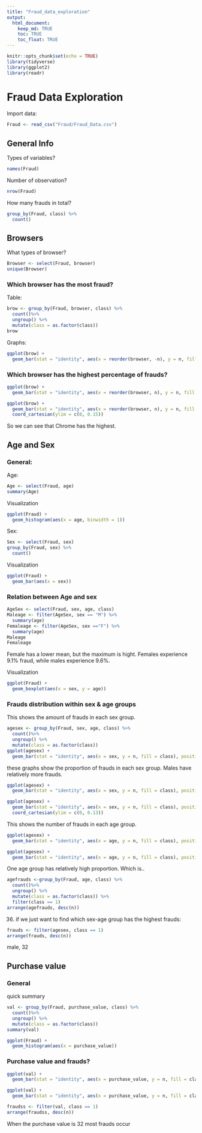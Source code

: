 ```yaml
---
title: "Fraud_data_exploration"
output: 
  html_document:
    keep_md: TRUE
    toc: TRUE
    toc_float: TRUE
---
```


```r
knitr::opts_chunk$set(echo = TRUE)
library(tidyverse)
library(ggplot2)
library(readr)
```

# Fraud Data Exploration
Import data:
```r
Fraud <- read_csv("Fraud/Fraud_Data.csv")
```

## General Info
Types of variables?
```r
names(Fraud)
```
Number of observation?
```r
nrow(Fraud)
```
How many frauds in total?
```r
group_by(Fraud, class) %>%
  count()
```
## Browsers
What types of browser?
```r
Browser <- select(Fraud, browser)
unique(Browser)
```
### Which browser has the most fraud? 
Table:
```r
brow <- group_by(Fraud, browser, class) %>%
  count()%>%
  ungroup() %>%
  mutate(class = as.factor(class))
brow
```
Graphs:
```r
ggplot(brow) +
  geom_bar(stat = "identity", aes(x = reorder(browser, -n), y = n, fill = class), position = "dodge")
```
### Which browser has the highest percentage of frauds? 

```r
ggplot(brow) +
  geom_bar(stat = "identity", aes(x = reorder(browser, n), y = n, fill = class), position = "fill")
```

```r
ggplot(brow) +
  geom_bar(stat = "identity", aes(x = reorder(browser, n), y = n, fill = class), position = "fill") +
  coord_cartesian(ylim = c(0, 0.15))
```
So we can see that Chrome has the highest.

## Age and Sex 

### General: 
Age:
```r
Age <- select(Fraud, age)
summary(Age)
```
Visualization
```r
ggplot(Fraud) +
  geom_histogram(aes(x = age, binwidth = 1))
```
Sex: 
```r
Sex <- select(Fraud, sex)
group_by(Fraud, sex) %>%
  count()
```
Visualization
```r
ggplot(Fraud) +
  geom_bar(aes(x = sex))
```

### Relation between Age and sex 

```r
AgeSex <- select(Fraud, sex, age, class)
Maleage <- filter(AgeSex, sex == "M") %>%
  summary(age)
Femaleage <- filter(AgeSex, sex =="F") %>%
  summary(age)
Maleage
Femaleage
```
Female has a lower mean, but the maximum is hight. Females experience 9.1% fraud, while males experience 9.6%.

Visualization
```r
ggplot(Fraud) +
  geom_boxplot(aes(x = sex, y = age))
```

### Frauds distribution within sex & age groups 
This shows the amount of frauds in each sex group.
```r
agesex <- group_by(Fraud, sex, age, class) %>%
  count()%>%
  ungroup() %>%
  mutate(class = as.factor(class))
ggplot(agesex) +
  geom_bar(stat = "identity", aes(x = sex, y = n, fill = class), position = "dodge")
```
these graphs show the proportion of frauds in each sex group. Males have relatively more frauds.
```r
ggplot(agesex) +
  geom_bar(stat = "identity", aes(x = sex, y = n, fill = class), position = "fill")
```

```r
ggplot(agesex) +
  geom_bar(stat = "identity", aes(x = sex, y = n, fill = class), position = "fill") +
  coord_cartesian(ylim = c(0, 0.13))
```
This shows the number of frauds in each age group. 
```r
ggplot(agesex) +
  geom_bar(stat = "identity", aes(x = age, y = n, fill = class), position = "dodge") 
```

```r
ggplot(agesex) +
  geom_bar(stat = "identity", aes(x = age, y = n, fill = class), position = "fill") 
```
One age group has relatively high proportion. Which is..
```r
agefrauds <-group_by(Fraud, age, class) %>%
  count()%>%
  ungroup() %>%
  mutate(class = as.factor(class)) %>%
  filter(class == 1)
arrange(agefrauds, desc(n))
```
36.
if we just want to find which sex-age group has the highest frauds: 
```r
frauds <- filter(agesex, class == 1)
arrange(frauds, desc(n))
```
male, 32

## Purchase value 

### General 
quick summary
```r
val <- group_by(Fraud, purchase_value, class) %>%
  count()%>%
  ungroup() %>%
  mutate(class = as.factor(class))
summary(val)
```

```r
ggplot(Fraud) +
  geom_histogram(aes(x = purchase_value))
```

### Purchase value and frauds? 

```r
ggplot(val) +
  geom_bar(stat = "identity", aes(x = purchase_value, y = n, fill = class), position = "dodge")
```
```r
ggplot(val) +
  geom_bar(stat = "identity", aes(x = purchase_value, y = n, fill = class), position = "fill")
```

```r
fraudss <- filter(val, class == 1)
arrange(fraudss, desc(n))
```
When the purchase value is 32 most frauds occur
